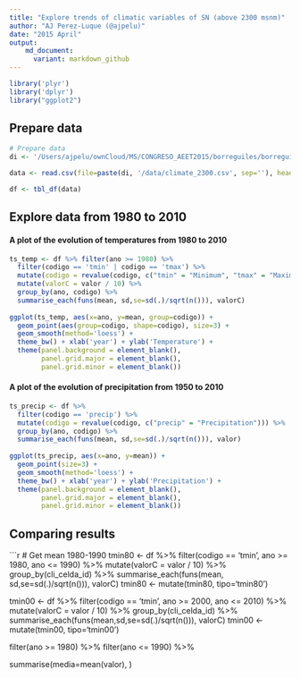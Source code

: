 ```yaml
---
title: "Explore trends of climatic variables of SN (above 2300 msnm)"
author: "AJ Perez-Luque (@ajpelu)"
date: "2015 April"
output:  
    md_document:
      variant: markdown_github
---
```


```r
library('plyr')
library('dplyr')
library("ggplot2")
```

## Prepare data
```r
# Prepare data
di <- '/Users/ajpelu/ownCloud/MS/CONGRESO_AEET2015/borreguiles/borreguiles_talk'

data <- read.csv(file=paste(di, '/data/climate_2300.csv', sep=''), header=TRUE, sep=";")

df <- tbl_df(data)
```

## Explore data from 1980 to 2010 
#### A plot of the evolution of temperatures from 1980 to 2010
```r
ts_temp <- df %>% filter(ano >= 1980) %>%
  filter(codigo == 'tmin' | codigo == 'tmax') %>% 
  mutate(codigo = revalue(codigo, c("tmin" = "Minimum", "tmax" = "Maximum"))) %>% 
  mutate(valorC = valor / 10) %>%
  group_by(ano, codigo) %>%
  summarise_each(funs(mean, sd,se=sd(.)/sqrt(n())), valorC)
  
ggplot(ts_temp, aes(x=ano, y=mean, group=codigo)) + 
  geom_point(aes(group=codigo, shape=codigo), size=3) +
  geom_smooth(method='loess') +
  theme_bw() + xlab('year') + ylab('Temperature') + 
  theme(panel.background = element_blank(),
        panel.grid.major = element_blank(),
        panel.grid.minor = element_blank())  
```

#### A plot of the evolution of precipitation from 1950 to 2010
```r
ts_precip <- df %>% 
  filter(codigo == 'precip') %>% 
  mutate(codigo = revalue(codigo, c("precip" = "Precipitation"))) %>% 
  group_by(ano, codigo) %>%
  summarise_each(funs(mean, sd,se=sd(.)/sqrt(n())), valor)
  
ggplot(ts_precip, aes(x=ano, y=mean)) + 
  geom_point(size=3) +
  geom_smooth(method='loess') + 
  theme_bw() + xlab('year') + ylab('Precipitation') + 
  theme(panel.background = element_blank(),
        panel.grid.major = element_blank(),
        panel.grid.minor = element_blank())  
```




## Comparing results 


  

```r


# Get mean 1980-1990 
tmin80 <- df %>% 
            filter(codigo == 'tmin', ano >= 1980, ano <= 1990) %>%
            mutate(valorC = valor / 10) %>%
            group_by(cli_celda_id) %>%
            summarise_each(funs(mean, sd,se=sd(.)/sqrt(n())), valorC)
tmin80 <- mutate(tmin80, tipo='tmin80')

tmin00 <- df %>% 
            filter(codigo == 'tmin', ano >= 2000, ano <= 2010) %>%
            mutate(valorC = valor / 10) %>%
            group_by(cli_celda_id) %>%
            summarise_each(funs(mean,sd,se=sd(.)/sqrt(n())), valorC)
tmin00 <- mutate(tmin00, tipo='tmin00')



  filter(ano >= 1980) %>% 
  filter(ano <= 1990) %>%



  summarise(media=mean(valor), 
            )



